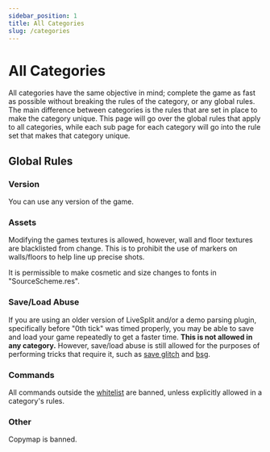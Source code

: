 ```yaml
---
sidebar_position: 1
title: All Categories
slug: /categories
---
```


# All Categories

All categories have the same objective in mind; complete the game as fast as possible without breaking the rules of the
category, or any global rules. The main difference between categories is the rules that are set in place to make the
category unique. This page will go over the global rules that apply to all categories, while each sub page for each
category will go into the rule set that makes that category unique.

## Global Rules

### Version
You can use any version of the game.

### Assets
Modifying the games textures is allowed, however, wall and floor textures are blacklisted from change. This is to prohibit
the use of markers on walls/floors to help line up precise shots.

It is permissible to make cosmetic and size changes to fonts in "SourceScheme.res".

### Save/Load Abuse

If you are using an older version of LiveSplit and/or a demo parsing plugin, specifically before "0th tick" was timed
properly, you may be able to save and load your game repeatedly to get a faster time. **This is not allowed in any category.**
However, save/load abuse is still allowed for the purposes of performing tricks that require it, such as
[save glitch](/tricks/save-glitch) and [bsg](/tricks/bsg).

### Commands

All commands outside the [whitelist](/commands-options-binds#commands) are banned, unless explicitly allowed in a category's rules.

### Other

Copymap is banned.
